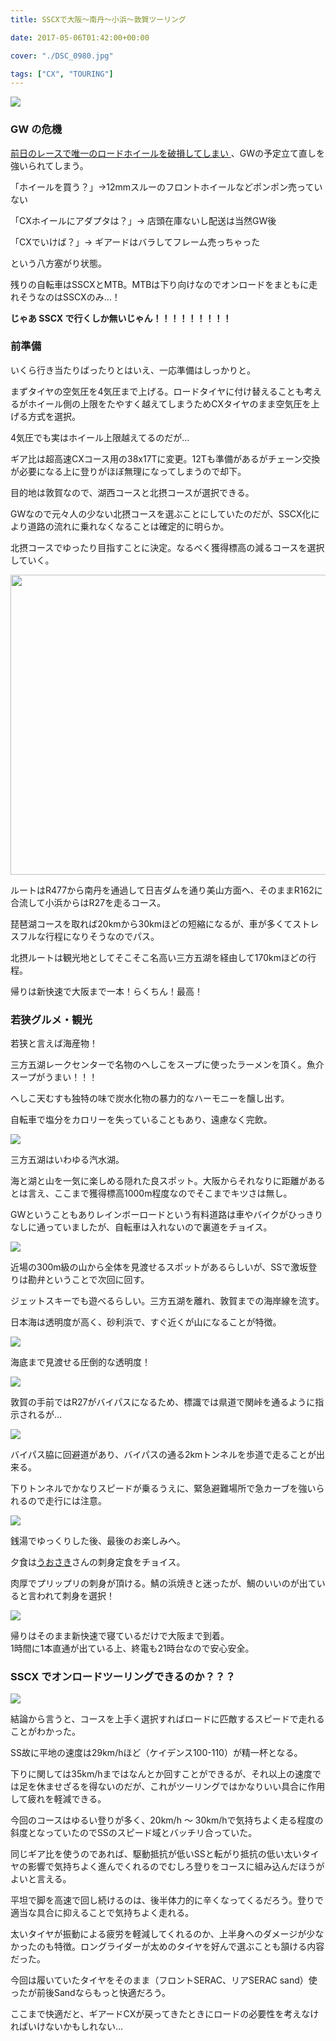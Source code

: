 ---
title: SSCXで大阪～南丹～小浜～敦賀ツーリング

date: 2017-05-06T01:42:00+00:00

cover: "./DSC_0980.jpg"

tags: ["CX", "TOURING"]
---

![ ](./DSC_0980.jpg)

### GW の危機

<a href="/2017/05/2017.html" target="_blank">
  前日のレースで唯一のロードホイールを破損してしまい
</a>
、GWの予定立て直しを強いられてしまう。

「ホイールを買う？」→12mmスルーのフロントホイールなどポンポン売っていない

「CXホイールにアダプタは？」→ 店頭在庫ないし配送は当然GW後

「CXでいけば？」→ ギアードはバラしてフレーム売っちゃった

という八方塞がり状態。

残りの自転車はSSCXとMTB。MTBは下り向けなのでオンロードをまともに走れそうなのはSSCXのみ…！

**じゃあ SSCX で行くしか無いじゃん！！！！！！！！！**

### 前準備

いくら行き当たりばったりとはいえ、一応準備はしっかりと。

まずタイヤの空気圧を4気圧まで上げる。ロードタイヤに付け替えることも考えるがホイール側の上限をたやすく越えてしまうためCXタイヤのまま空気圧を上げる方式を選択。

4気圧でも実はホイール上限越えてるのだが…

ギア比は超高速CXコース用の38x17Tに変更。12Tも準備があるがチェーン交換が必要になる上に登りがほぼ無理になってしまうので却下。

目的地は敦賀なので、湖西コースと北摂コースが選択できる。

GWなので元々人の少ない北摂コースを選ぶことにしていたのだが、SSCX化により道路の流れに乗れなくなることは確定的に明らか。

北摂コースでゆったり目指すことに決定。なるべく獲得標高の減るコースを選択していく。

[<img border="0" height="480" src="https://map.yahooapis.jp/map/V1/static?appid=7tFXKn2xg64uWyHGG7apEBKEN5gU173ZW3bBUjsai53AY3B9hbn46dWALHnMtkoFU8ov&width=640&height=480&scalebar=ul&l=0,0,255,105,4,34.76858,135.45550,34.79111,135.42644,34.82167,135.42444,34.85239,135.41728,34.88381,135.42628,34.90081,135.44025,34.92336,135.44789,34.95308,135.45500,34.98267,135.47283,35.02411,135.48733,35.06414,135.45900,35.09092,135.45861,35.11344,135.46925,35.14750,135.49931,35.15986,135.51511,35.18586,135.51608,35.20353,135.53231,35.21189,135.55869,35.23139,135.57275,35.25933,135.56128,35.27478,135.55131,35.30822,135.55578,35.32831,135.56714,35.34489,135.58983,35.38489,135.59019,35.39575,135.58464,35.40233,135.61936,35.40228,135.66997,35.42581,135.68897,35.45119,135.70931,35.47703,135.74544,35.47828,135.79200,35.46258,135.86144,35.49422,135.90064,35.54786,135.91069,35.58411,135.90819,35.61083,135.89503,35.60728,135.92744,35.62269,135.97058,35.64722,136.07214&pins=34.76858,135.45550,,blue&ping=35.64722,136.07214,,red&mode=map" style="height: 480px; width: 640px;" width="640" />][1]

ルートはR477から南丹を通過して日吉ダムを通り美山方面へ、そのままR162に合流して小浜からはR27を走るコース。

琵琶湖コースを取れば20kmから30kmほどの短縮になるが、車が多くてストレスフルな行程になりそうなのでパス。

北摂ルートは観光地としてそこそこ名高い三方五湖を経由して170kmほどの行程。

帰りは新快速で大阪まで一本！らくちん！最高！

### 若狭グルメ・観光

若狭と言えば海産物！

三方五湖レークセンターで名物のへしこをスープに使ったラーメンを頂く。魚介スープがうまい！！！

へしこ天むすも独特の味で炭水化物の暴力的なハーモニーを醸し出す。

自転車で塩分をカロリーを失っていることもあり、遠慮なく完飲。

![ ](./DSC_1000.jpg)

三方五湖はいわゆる汽水湖。

海と湖と山を一気に楽しめる隠れた良スポット。大阪からそれなりに距離があるとは言え、ここまで獲得標高1000m程度なのでそこまでキツさは無し。

GWということもありレインボーロードという有料道路は車やバイクがひっきりなしに通っていましたが、自転車は入れないので裏道をチョイス。

![ ](./DSC_0992.jpg)

近場の300m級の山から全体を見渡せるスポットがあるらしいが、SSで激坂登りは勘弁ということで次回に回す。

ジェットスキーでも遊べるらしい。三方五湖を離れ、敦賀までの海岸線を流す。

<div class="separator" style="clear: both;">
  日本海は透明度が高く、砂利浜で、すぐ近くが山になることが特徴。
</div>

![ ](./DSC_1001.jpg)

海底まで見渡せる圧倒的な透明度！

![ ](./DSC_0996.jpg)

敦賀の手前ではR27がバイパスになるため、標識では県道で関峠を通るように指示されるが…

![ ](./DSC_1002.jpg)

バイパス脇に回避道があり、バイパスの通る2kmトンネルを歩道で走ることが出来る。

下りトンネルでかなりスピードが乗るうえに、緊急避難場所で急カーブを強いられるので走行には注意。

![ ](./DSC_1003.jpg)

銭湯でゆっくりした後、最後のお楽しみへ。

夕食は<a href="https://goo.gl/maps/WBEVpbshFqC2" target="_blank">うおさき</a>さんの刺身定食をチョイス。

肉厚でプリップリの刺身が頂ける。鯖の浜焼きと迷ったが、鯛のいいのが出ていると言われて刺身を選択！

![ ](./DSC_1005.jpg)

<div class="separator" style="clear: both;"></div>

<div class="separator" style="clear: both;"></div>

<div class="separator" style="clear: both;">
  帰りはそのまま新快速で寝ているだけで大阪まで到着。
</div>

<div class="separator" style="clear: both;">
  1時間に1本直通が出ている上、終電も21時台なので安心安全。
</div>

<div class="separator" style="clear: both;"></div>

<div class="separator" style="clear: both;"></div>

### SSCX でオンロードツーリングできるのか？？？

![ ](./DSC_0981.jpg)

結論から言うと、コースを上手く選択すればロードに匹敵するスピードで走れることがわかった。

SS故に平地の速度は29km/hほど（ケイデンス100-110）が精一杯となる。

下りに関しては35km/hまではなんとか回すことができるが、それ以上の速度では足を休ませざるを得ないのだが、これがツーリングではかなりいい具合に作用して疲れを軽減できる。

今回のコースはゆるい登りが多く、20km/h ～ 30km/hで気持ちよく走る程度の斜度となっていたのでSSのスピード域とバッチリ合っていた。

同じギア比を使うのであれば、駆動抵抗が低いSSと転がり抵抗の低い太いタイヤの影響で気持ちよく進んでくれるのでむしろ登りをコースに組み込んだほうがよいと言える。

平坦で脚を高速で回し続けるのは、後半体力的に辛くなってくるだろう。登りで適当な具合に抑えることで気持ちよく走れる。

太いタイヤが振動による疲労を軽減してくれるのか、上半身へのダメージが少なかったのも特徴。ロングライダーが太めのタイヤを好んで選ぶことも頷ける内容だった。

今回は履いていたタイヤをそのまま（フロントSERAC、リアSERAC sand）使ったが前後Sandならもっと快適だろう。

ここまで快適だと、ギアードCXが戻ってきたときにロードの必要性を考えなければいけないかもしれない…

<Amzn asin="B00QHS8BQE">

[1]: https://latlonglab.yahoo.co.jp/route/watch?id=640ae6ec2fbbc24f4ee241d39575d3f9 "敦賀ツーリング北摂コース - ルートラボ - LatLongLab"
